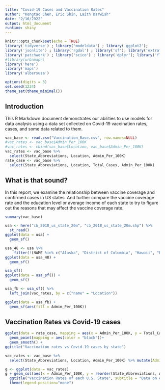 ```yaml
---
title: "Covid-19 Cases and Vaccination Rates"
author: "Kongtao Chen, Eric Shin, Laith Darwish"
date: "2/16/2022"
output: html_document
runtime: shiny
---
```


```r
knitr::opts_chunk$set(echo = TRUE)
library('tidyverse') ; library('modeldata') ; library('ggplot2');
library('jsonlite') ; library('rgdal') ; library('sf'); library('extrafont') ; library('ggplot2') ; library('ggspatial');
library('patchwork') ; library('scico') ; library('dplyr'); library('flexdashboard');
#library(urbnmapr)
library('here')
library('maps')
library('albersusa')

options(digits = 3)
set.seed(1234)
theme_set(theme_minimal())
```

## Introduction

This R Markdown document demonstrates our abilities to use models for data analysis using a data set collected on Covid-19 vaccination rates, cases, and some data related to them.

```r
vac_base <- read.csv("Vaccination_Base.csv", row.names=NULL)
#vac_rates <- vac_base$Admin_Per_100K
#vac_rates <- cbind(vac_base$Location, vac_base$Admin_Per_100K)
vac_rates <- vac_base %>% 
  select(State_Abbreviations, Location, Admin_Per_100K)
rate_case <- vac_base %>% 
  select(State_Abbreviations, Location, Total_Cases, Admin_Per_100K)
```

## What is that sound?

In this report, we examine the relationship between vaccine coverage and confirmed cases in US states. And further compare the vaccine coverage rate and the education level or average income of each state to try to figure out the reasons that may affect the vaccine coverage rate.

```r
summary(vac_base)
``` 

```r
usa <- here("cb_2018_us_state_20m", "cb_2018_us_state_20m.shp") %>% 
  st_read()
ggplot(data = usa) +
  geom_sf()

usa_48 <- usa %>%
    filter(!(NAME %in% c("Alaska", "District of Columbia", "Hawaii", "Puerto Rico")))
ggplot(data = usa_48) +
  geom_sf()

usa_sf()
ggplot(data = usa_sf()) +
  geom_sf()

usa_fb <- usa_sf() %>%
  left_join(vac_rates, by = c("name" = "Location"))

ggplot(data = usa_fb) +
  geom_sf(aes(fill = Admin_Per_100K))
```


## Vaccination Rates vs Covid-19 cases

```r
ggplot(data = rate_case, mapping = aes(x = Admin_Per_100K, y = Total_Cases)) +
  geom_point(mapping = aes(color = "black"))+
  geom_smooth() +
ggtitle("Vaccination rates vs Covid-19 cases by state")
```

```r
vac_rates <- vac_base %>% 
  select(State_Abbreviations, Location, Admin_Per_100K) %>% mutate(Admin_Per_100K = as.numeric(Admin_Per_100K))

g <- ggplot(data = vac_rates)
g + geom_col(aes(x = Admin_Per_100K, y = reorder(State_Abbreviations, Admin_Per_100K), fill = State_Abbreviations )) +
  ggtitle("Vaccination Rates of each U.S. State", subtitle = "Data on each U.S. state") +
  theme(legend.position="none")


```
